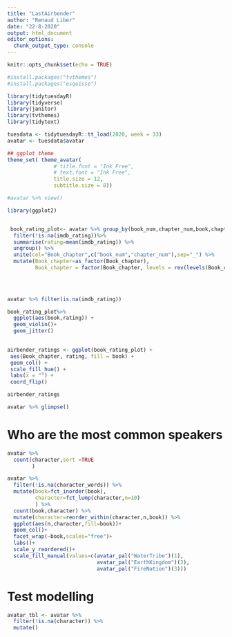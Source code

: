 ```yaml
---
title: "LastAirbender"
author: "Renaud Liber"
date: "22-8-2020"
output: html_document
editor_options: 
  chunk_output_type: console
---
```


```r
knitr::opts_chunk$set(echo = TRUE)
```

```r
#install.packages("tvthemes")
#install.packages("esquisse")

```


```r

library(tidytuesdayR)
library(tidyverse)
library(janitor)
library(tvthemes)
library(tidytext)


```

```r
tuesdata <- tidytuesdayR::tt_load(2020, week = 33)
avatar <- tuesdata$avatar
```

```r

## ggplot theme
theme_set( theme_avatar(
               # title.font = "Ink Free",
               # text.font = "Ink Free",
               title.size = 12,
               subtitle.size = 8))
```


```r
#avatar %>% view()

library(ggplot2)


 book_rating_plot<- avatar %>% group_by(book_num,chapter_num,book,chapter) %>% 
  filter(!is.na(imdb_rating))%>% 
  summarise(rating=mean(imdb_rating)) %>% 
  ungroup() %>% 
  unite(col="Book_chapter",c("book_num","chapter_num"),sep="_") %>% 
  mutate(Book_chapter=as_factor(Book_chapter),
         Book_chapter = factor(Book_chapter, levels = rev(levels(Book_chapter))))
 
 


avatar %>% filter(is.na(imdb_rating))
```


```r
book_rating_plot%>% 
  ggplot(aes(book,rating)) +
  geom_violin()+
  geom_jitter()
  
```


```r


airbender_ratings <- ggplot(book_rating_plot) +
 aes(Book_chapter, rating, fill = book) +
 geom_col() +
 scale_fill_hue() +
 labs(x = "") +
 coord_flip() 

```

```r
airbender_ratings

```

```r
avatar %>% glimpse()
```

# Who are the most common speakers

```r

avatar %>% 
  count(character,sort =TRUE
        )
```

```r
avatar %>% 
  filter(!is.na(character_words)) %>% 
  mutate(book=fct_inorder(book),
         character=fct_lump(character,n=10)
         ) %>% 
  count(book,character) %>% 
  mutate(character=reorder_within(character,n,book)) %>% 
  ggplot(aes(n,character,fill=book))+
  geom_col()+ 
  facet_wrap(~book,scales="free")+
  labs()+
  scale_y_reordered()+
  scale_fill_manual(values=c(avatar_pal("WaterTribe")(1),
                             avatar_pal("EarthKingdom")(2),
                             avatar_pal("FireNation")(3)))
```

# Test modelling

```r
avatar_tbl <- avatar %>% 
  filter(!is.na(character)) %>% 
  mutate()
```

